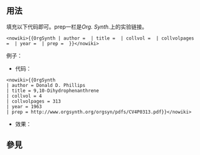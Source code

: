 <includeonly><!-- 在這裡加入模板的保護標識 --></includeonly><noinclude>{{template doc page viewed directly}}</noinclude>
<!-- 在本行下編輯模板說明 -->

== 用法 ==
填充以下代码即可。prep一栏是''Org. Synth.''上的实验链接。

<pre><nowiki>{{OrgSynth | author =  | title =  | collvol =  | collvolpages =  | year =  | prep =  }}</nowiki></pre>

例子：
*代码：

<pre><nowiki>{{OrgSynth 
| author = Donald D. Phillips 
| title = 9,10-Dihydrophenanthrene 
| collvol = 4 
| collvolpages = 313 
| year = 1963 
| prep = http://www.orgsynth.org/orgsyn/pdfs/CV4P0313.pdf}}</nowiki></pre>

*效果：{{OrgSynth | author = Donald D. Phillips | title = 9,10-Dihydrophenanthrene | collvol = 4 | collvolpages = 313 | year = 1963 | prep = http://www.orgsynth.org/orgsyn/pdfs/CV4P0313.pdf}}

== 參見 ==

<includeonly>
<!-- 本行下加入模板的分類 -->

<!-- 本行下加入模板的跨語言鏈接 -->

</includeonly>